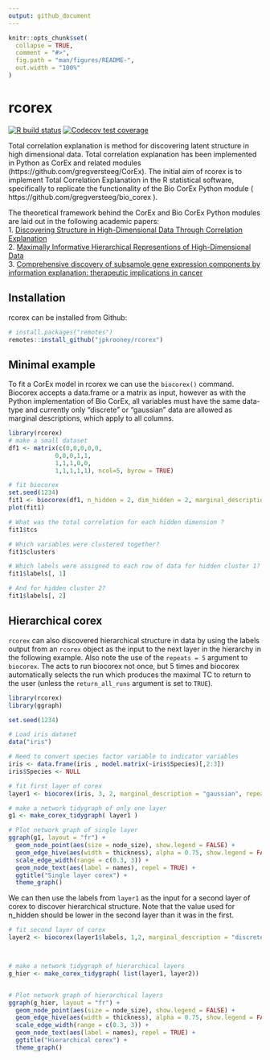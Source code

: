 ```yaml
---
output: github_document
---
```


<!-- README.md is generated from README.Rmd. Please edit that file -->

```r
knitr::opts_chunk$set(
  collapse = TRUE,
  comment = "#>",
  fig.path = "man/figures/README-",
  out.width = "100%"
)
```

# rcorex

<!-- badges: start -->
[![R build status](https://github.com/jpkrooney/rcorex/workflows/R-CMD-check/badge.svg)](https://github.com/jpkrooney/rcorex/actions)
[![Codecov test coverage](https://codecov.io/gh/jpkrooney/rcorex/branch/master/graph/badge.svg)](https://codecov.io/gh/jpkrooney/rcorex?branch=master)
<!-- badges: end -->

Total correlation explanation is method for discovering latent structure in high dimensional data. Total correlation explanation has been implemented in Python as CorEx and related modules (https://github.com/gregversteeg/CorEx). The initial aim of rcorex is to implement Total Correlation Explanation in the R statistical software, specifically to replicate the functionality of the Bio CorEx Python module ( https://github.com/gregversteeg/bio_corex ).

The theoretical framework behind the CorEx and Bio CorEx Python modules are laid out in the following academic papers:  
1. [Discovering Structure in High-Dimensional Data Through Correlation Explanation](http://arxiv.org/abs/1406.1222)  
2. [Maximally Informative Hierarchical Representions of High-Dimensional Data](https://arxiv.org/abs/1410.7404)  
3. [Comprehensive discovery of subsample gene expression components by information explanation: therapeutic implications in cancer](https://bmcmedgenomics.biomedcentral.com/articles/10.1186/s12920-017-0245-6)  



## Installation
rcorex can be installed from Github:  

```r
# install.packages("remotes")
remotes::install_github("jpkrooney/rcorex")
```


## Minimal example
To fit a CorEx model in rcorex we can use the `biocorex()` command. Biocorex accepts a data.frame or a matrix as input, however as with the Python implementation of Bio CorEx, all variables must have the same data-type and currently only "discrete" or "gaussian" data are allowed as marginal descriptions, which apply to all columns.

```r
library(rcorex)
# make a small dataset
df1 <- matrix(c(0,0,0,0,0,
             0,0,0,1,1,
             1,1,1,0,0,
             1,1,1,1,1), ncol=5, byrow = TRUE)

# fit biocorex
set.seed(1234)
fit1 <- biocorex(df1, n_hidden = 2, dim_hidden = 2, marginal_description = "discrete")
plot(fit1)

# What was the total correlation for each hidden dimension ?
fit1$tcs

# Which variables were clustered together?
fit1$clusters

# Which labels were assigned to each row of data for hidden cluster 1?
fit1$labels[, 1]

# And for hidden cluster 2?
fit1$labels[, 2]
```


## Hierarchical corex
`rcorex` can also discovered hierarchical structure in data by using the labels output from an `rcorex` object as the input to the next layer in the hierarchy in the following example. Also note the use of the `repeats = 5` argument to `biocorex`. The acts to run biocorex not once, but 5 times and biocorex automatically selects the run which produces the maximal TC to return to the user (unless the `return_all_runs` argument is set to `TRUE`).

```r
library(rcorex)
library(ggraph)

set.seed(1234)

# Load iris dataset
data("iris")

# Need to convert species factor variable to indicator variables
iris <- data.frame(iris , model.matrix(~iris$Species)[,2:3])
iris$Species <- NULL

# fit first layer of corex 
layer1 <- biocorex(iris, 3, 2, marginal_description = "gaussian", repeats = 5)

# make a network tidygraph of only one layer
g1 <- make_corex_tidygraph( layer1 )

# Plot network graph of single layer
ggraph(g1, layout = "fr") +
  geom_node_point(aes(size = node_size), show.legend = FALSE) +
  geom_edge_hive(aes(width = thickness), alpha = 0.75, show.legend = FALSE) +
  scale_edge_width(range = c(0.3, 3)) +
  geom_node_text(aes(label = names), repel = TRUE) +
  ggtitle("Single layer corex") +
  theme_graph()
```

We can then use the labels from `layer1` as the input for a second layer of corex to discover hierarchical structure. Note that the value used for n_hidden should be lower in the second layer than it was in the first.

```r

# fit second layer of corex
layer2 <- biocorex(layer1$labels, 1,2, marginal_description = "discrete", repeats = 5)



# make a network tidygraph of hierarchical layers
g_hier <- make_corex_tidygraph( list(layer1, layer2))


# Plot network graph of hierarchical layers
ggraph(g_hier, layout = "fr") +
  geom_node_point(aes(size = node_size), show.legend = FALSE) +
  geom_edge_hive(aes(width = thickness), alpha = 0.75, show.legend = FALSE) +
  scale_edge_width(range = c(0.3, 3)) +
  geom_node_text(aes(label = names), repel = TRUE) +
  ggtitle("Hierarchical corex") +
  theme_graph()

```





